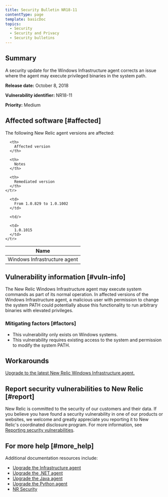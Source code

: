 ```yaml
---
title: Security Bulletin NR18-11
contentType: page
template: basicDoc
topics:
  - Security
  - Security and Privacy
  - Security bulletins
---
```


## Summary

A security update for the Windows Infrastructure agent corrects an issue where the agent may execute privileged binaries in the system path.

**Release date:** October 8, 2018

**Vulnerability identifier:** NR18-11

**Priority:** Medium

## Affected software [#affected]

The following New Relic agent versions are affected:

<Table>
  <thead>
    <tr>
      <th>
        Name
      </th>

      <th>
        Affected version
      </th>

      <th>
        Notes
      </th>

      <th>
        Remediated version
      </th>
    </tr>
  </thead>

  <tbody>
    <tr>
      <td>
        Windows Infrastructure agent
      </td>

      <td>
        From 1.0.829 to 1.0.1002
      </td>

      <td/>

      <td>
        1.0.1015
      </td>
    </tr>
  </tbody>
</Table>

## Vulnerability information [#vuln-info]

The New Relic Windows Infrastructure agent may execute system commands as part of its normal operation. In affected versions of the Windows Infrastructure agent, a malicious user with permission to change the system PATH could potentially abuse this functionality to run arbitrary binaries with elevated privileges.

### Mitigating factors [#factors]

* This vulnerability only exists on Windows systems.
* This vulnerability requires existing access to the system and permission to modify the system PATH.

## Workarounds

[Upgrade to the latest New Relic Windows Infrastructure agent.](https://docs.newrelic.com/docs/infrastructure/new-relic-infrastructure/installation/update-infrastructure-agent)

## Report security vulnerabilities to New Relic [#report]

New Relic is committed to the security of our customers and their data. If you believe you have found a security vulnerability in one of our products or websites, we welcome and greatly appreciate you reporting it to New Relic's coordinated disclosure program. For more information, see [Reporting security vulnerabilities](/docs/security/new-relic-security/data-privacy/reporting-security-vulnerabilities).

## For more help [#more_help]

Additional documentation resources include:

* [Upgrade the Infrastructure agent](https://docs.newrelic.com/docs/infrastructure/new-relic-infrastructure/installation/update-infrastructure-agent)
* [Upgrade the .NET agent](https://docs.newrelic.com/docs/agents/net-agent/installation/update-net-agent)
* [Upgrade the Java agent](https://docs.newrelic.com/docs/agents/java-agent/installation/upgrade-java-agent)
* [Upgrade the Python agent](https://docs.newrelic.com/docs/agents/python-agent/installation-configuration/upgrade-python-agent)
* [NR Security](https://newrelic.com/why-new-relic/security "Link opens in a new window.")
